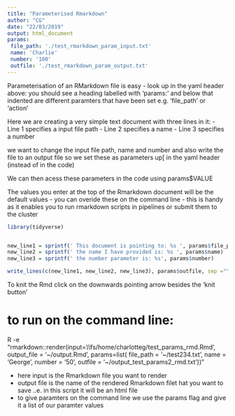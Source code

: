 ```yaml
---
title: "Parameterised Rmarkdown"
author: "CG"
date: "22/03/2019"
output: html_document
params:
 file_path: './test_rmarkdown_param_input.txt'
 name: 'Charlie'
 number: '100'
 outfile: './test_rmarkdown_param_output.txt'
---
```




Parameterisation of an RMarkdown file is easy - look up in the yaml header above: you should see a heading labelled with 'params:' and below that indented are different paramters that have been set e.g. 'file_path' or 'action' 

Here we are creating a very simple text document with three lines in it:
- Line 1 specifies a input file path
- Line 2 specifies a name
- Line 3 specifies a number

we want to change the input file path, name and number and also write the file to an output file so we set these as parameters up[ in the yaml header (instead of in the code)

We can then acess these parameters in the code using params$VALUE

The values you enter at the top of the Rmarkdown document will be the default values - you can overide these on the command line - this is handy as it enables you to run rmarkdown scripts in pipelines or submit them to the cluster 

```r
library(tidyverse)


new_line1 = sprintf(' This document is pointing to: %s ', params$file_path) 
new_line2 = sprintf(' the name I have provided is: %s ', params$name)
new_line3 = sprintf(' the number parameter is: %s', params$number)

write_lines(c(new_line1, new_line2, new_line3), params$outfile, sep ="\n", append = FALSE)
```

To knit the Rmd click on the downwards pointing arrow besides the 'knit button' 


# to run on the command line: 

R -e "rmarkdown::render(input='/ifs/home/charlotteg/test_params_rmd.Rmd', output_file = '~/output.Rmd', params=list( file_path = '~/test234.txt', name = 'George', number = '50', outfile = '~/output_test_params2_rmd.txt'))" 

- here input is the Rmarkdown file you want to render 
- output file is the name of the rendered Rmarkdown filet hat you want to save ..e. in  this script it will be an html file
- to give paramters on the command line we use the params flag and give it a list of our paramter values 

